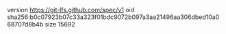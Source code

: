 version https://git-lfs.github.com/spec/v1
oid sha256:b0c07923b07c33a323f01bdc9072b097a3aa21496aa306dbed10a068707d8b4b
size 15692
